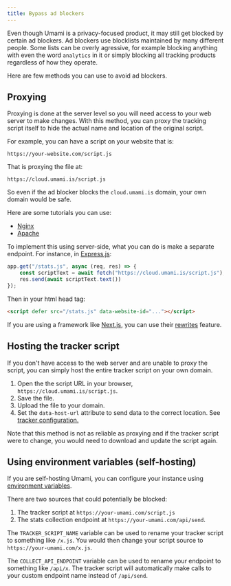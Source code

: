 ```yaml
---
title: Bypass ad blockers
---
```


Even though Umami is a privacy-focused product, it may still get blocked by
certain ad blockers. Ad blockers use blocklists maintained by many different people.
Some lists can be overly agressive, for example blocking anything with even
the word `analytics` in it or simply blocking all tracking products regardless
of how they operate.

Here are few methods you can use to avoid ad blockers.

## Proxying

Proxying is done at the server level so you will need access to your web server to make changes.
With this method, you can proxy the tracking script itself to hide the actual name and location of
the original script.

For example, you can have a script on your website that is:

`https://your-website.com/script.js`

That is proxying the file at:

`https://cloud.umami.is/script.js`

So even if the ad blocker blocks the `cloud.umami.is` domain, your own domain would be safe.

Here are some tutorials you can use:

- [Nginx](https://docs.nginx.com/nginx/admin-guide/web-server/reverse-proxy/)
- [Apache](https://httpd.apache.org/docs/2.4/howto/reverse_proxy.html)

To implement this using server-side, what you can do is make a separate endpoint.
For instance, in [Express.js](https://expressjs.com):

```js
app.get("/stats.js", async (req, res) => {
    const scriptText = await fetch("https://cloud.umami.is/script.js");
    res.send(await scriptText.text())
});
```

Then in your html head tag:
```html
<script defer src="/stats.js" data-website-id="..."></script>
```


If you are using a framework like [Next.js](https://nextjs.org), you can use their [rewrites](https://nextjs.org/docs/pages/api-reference/next-config-js/rewrites) feature.

## Hosting the tracker script

If you don't have access to the web server and are unable to proxy the script, you can simply host the entire
tracker script on your own domain.

1. Open the the script URL in your browser, `https://cloud.umami.is/script.js`.
2. Save the file.
3. Upload the file to your domain.
4. Set the `data-host-url` attribute to send data to the correct location. See [tracker configuration.](https://umami.is/docs/tracker-configuration)

Note that this method is not as reliable as proxying and if the tracker script were to change, you would need
to download and update the script again.

## Using environment variables (self-hosting)

If you are self-hosting Umami, you can configure your instance using [environment variables](/docs/environment-variables).

There are two sources that could potentially be blocked:

1. The tracker script at `https://your-umami.com/script.js`
2. The stats collection endpoint at `https://your-umami.com/api/send`.

The `TRACKER_SCRIPT_NAME` variable can be used to rename your tracker script to
something like `/x.js`. You would then change your script source to `https://your-umami.com/x.js`.

The `COLLECT_API_ENDPOINT` variable can be used to rename your endpoint to something
like `/api/x`. The tracker script will automatically make calls to your custom endpoint name
instead of `/api/send`.
